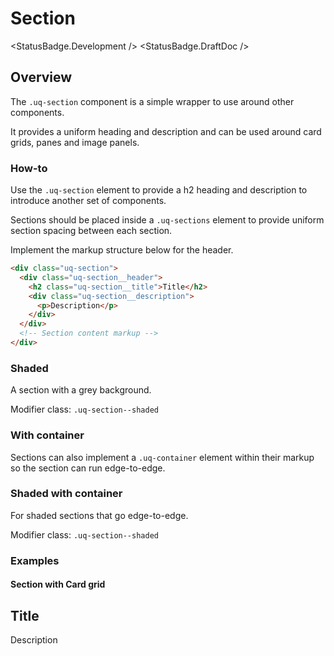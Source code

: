 
<Meta of={SectionStories} />

# Section

<StatusBadge.Development />
<StatusBadge.DraftDoc />

## Overview

The `.uq-section` component is a simple wrapper to use around other components.

It provides a uniform heading and description and can be used around card grids,
panes and image panels.

### How-to

Use the `.uq-section` element to provide a h2 heading and
description to introduce another set of components.

Sections should be placed inside a `.uq-sections` element to provide uniform
section spacing between each section.

Implement the markup structure below for the header.

<Canvas sourceState='hidden'>
  <Story of={SectionStories.Section} /> 
</Canvas>

```html
<div class="uq-section">
  <div class="uq-section__header">
    <h2 class="uq-section__title">Title</h2>
    <div class="uq-section__description">
      <p>Description</p>
    </div>
  </div>
  <!-- Section content markup -->
</div>
```

### Shaded

A section with a grey background.

Modifier class: `.uq-section--shaded`

<Canvas sourceState='hidden'>
  <Story of={SectionStories.Shaded} /> 
</Canvas>

### With container

Sections can also implement a `.uq-container` element within their markup so the
section can run edge-to-edge.

<Canvas sourceState='hidden'>
  <Story of={SectionStories.Container} /> 
</Canvas>

### Shaded with container

For shaded sections that go edge-to-edge.

Modifier class: `.uq-section--shaded`

<Canvas sourceState='hidden'>
  <Story of={SectionStories.ShadedContainer} /> 
</Canvas>

### Examples

#### Section with Card grid

<Canvas sourceState='hidden'>
  <div class="uq-section">
    <div class="uq-container">
      <div class="uq-section__header">
        <h2 class="uq-section__title">Title</h2>
        <div class="uq-section__description">
          <p>Description</p>
        </div>
      </div>
      <div class="uq-card-grid uq-card-grid--target-3x">
        <div class="uqds-layout-demo-card"></div>
        <div class="uqds-layout-demo-card"></div>
        <div class="uqds-layout-demo-card"></div>
        <div class="uqds-layout-demo-card"></div>
        <div class="uqds-layout-demo-card"></div>
        <div class="uqds-layout-demo-card"></div>
      </div>
    </div>
  </div>
</Canvas>
